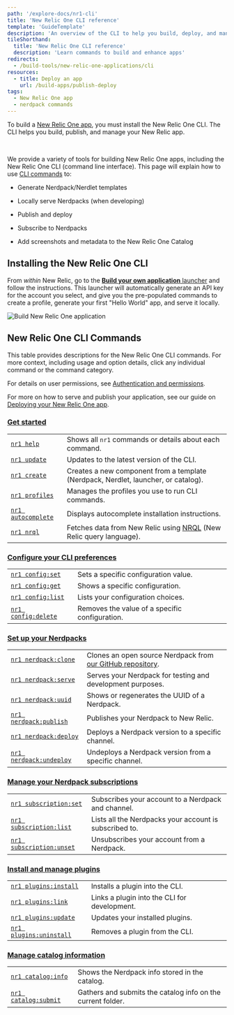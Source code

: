 ```yaml
---
path: '/explore-docs/nr1-cli'
title: 'New Relic One CLI reference'
template: 'GuideTemplate'
description: 'An overview of the CLI to help you build, deploy, and manage New Relic apps.'
tileShorthand:
  title: 'New Relic One CLI reference'
  description: 'Learn commands to build and enhance apps'
redirects:
  - /build-tools/new-relic-one-applications/cli
resources:
  - title: Deploy an app
    url: /build-apps/publish-deploy
tags:
  - New Relic One app
  - nerdpack commands
---
```


<Intro>

To build a [New Relic One app](/build-apps/build-hello-world-app), you must install the New Relic One CLI. The CLI helps you build, publish, and manage your New Relic app.

<br />

</Intro>

We provide a variety of tools for building New Relic One apps, including the New Relic One CLI (command line interface). This page will explain how to use [CLI commands](#new-relic-one-cli-commands) to:

- Generate Nerdpack/Nerdlet templates

- Locally serve Nerdpacks (when developing)

- Publish and deploy

- Subscribe to Nerdpacks

- Add screenshots and metadata to the New Relic One Catalog

## Installing the New Relic One CLI

From _within_ New Relic, go to the [**Build your own application** launcher](https://one.newrelic.com/launcher/developer-center.launcher) and follow the instructions. This launcher will automatically generate an API key for the account you select, and give you the pre-populated commands to create a profile, generate your first "Hello World" app, and serve it locally.

![Build New Relic One application](../../images/developercenter.png)

## New Relic One CLI Commands

This table provides descriptions for the New Relic One CLI commands. For more context, including usage and option details, click any individual command or the command category. 

For details on user permissions, see [Authentication and permissions](/build-apps/set-up-dev-env).

For more on how to serve and publish your application, see our guide on [Deploying your New Relic One app](/build-tools/new-relic-one-applications/publish-deploy).

### [Get started](/explore-docs/nr1-common)
|                                                                   |                                                                                                                                                                            |
|-------------------------------------------------------------------|----------------------------------------------------------------------------------------------------------------------------------------------------------------------------|
| [`nr1 help`](/explore-docs/nr1-common/#nr1-help)                 | Shows all `nr1` commands or details about each command.                                                                                                                    |
| [`nr1 update`](/explore-docs/nr1-common/#nr1-update)             | Updates to the latest version of the CLI.                                                                                                                                  |
| [`nr1 create`](/explore-docs/nr1-common/#nr1-create)             | Creates a new component from a template (Nerdpack, Nerdlet, launcher, or catalog).                                                                                    |
| [`nr1 profiles`](/explore-docs/nr1-common/#nr1-profiles)         | Manages the profiles you use to run CLI commands.                                                                                                                          |
| [`nr1 autocomplete`](/explore-docs/nr1-common/#nr1-autocomplete) | Displays autocomplete installation instructions.                                                                                                                           |    
| [`nr1 nrql`](/explore-docs/nr1-common/#nr1-nrql)                 | Fetches data from New Relic using [NRQL](https://newrelic.com/docs/query-data/nrql-new-relic-query-language/getting-started/introduction-nrql) (New Relic query language). |                                                                                                                                                                                                                                                                                                 |

### [Configure your CLI preferences](/explore-docs/nr1-config)
|                                                             |                                                         |
|-------------------------------------------------------------|---------------------------------------------------------|
| [`nr1 config:set`](/explore-docs/nr1-config/#nr1-configset) | Sets a specific configuration value.                    |
| [`nr1 config:get`](/explore-docs/nr1-config/#nr1-configget) | Shows a specific configuration.                         |   
| [`nr1 config:list`](/explore-docs/nr1-config/#nr1-configlist) | Lists your configuration choices.                     |
| [`nr1 config:delete`](/explore-docs/nr1-config/#nr1-configdelete) | Removes the value of a specific configuration.    |

### [Set up your Nerdpacks](/explore-docs/nr1-nerdpack)
|                                                                             |                                                                                                                 |
|-----------------------------------------------------------------------------|-----------------------------------------------------------------------------------------------------------------|
| [`nr1 nerdpack:clone`](/explore-docs/nr1-nerdpack/#nr1-nerdpackclone)       | Clones an open source Nerdpack from [our GitHub repository](https://opensource.newrelic.com/explore-projects).  |
| [`nr1 nerdpack:serve`](/explore-docs/nr1-nerdpack/#nr1-nerdpackserve)       | Serves your Nerdpack for testing and development purposes.                                                      |
| [`nr1 nerdpack:uuid`](/explore-docs/nr1-nerdpack/#nr1-nerdpackuuid)         | Shows or regenerates the UUID of a Nerdpack.                                                                    |
| [`nr1 nerdpack:publish`](/explore-docs/nr1-nerdpack/#nr1-nerdpackpublish)   | Publishes your Nerdpack to New Relic.                                                                           |
| [`nr1 nerdpack:deploy`](/explore-docs/nr1-nerdpack/#nr1-nerdpackdeploy)     | Deploys a Nerdpack version to a specific channel.                                                               |
| [`nr1 nerdpack:undeploy`](/explore-docs/nr1-nerdpack/#nr1-nerdpackundeploy) | Undeploys a Nerdpack version from a specific channel.                                                           |

### [Manage your Nerdpack subscriptions](/explore-docs/nr1-subscriptions)
|                                                                                    |                                                        |
|------------------------------------------------------------------------------------|--------------------------------------------------------|
| [`nr1 subscription:set`](/explore-docs/nr1-subscription/#nr1-subscriptionset)     | Subscribes your account to a Nerdpack and channel.     |
| [`nr1 subscription:list`](/explore-docs/nr1-subscription/#nr1-subscriptionlist)   | Lists all the Nerdpacks your account is subscribed to. |
| [`nr1 subscription:unset`](/explore-docs/nr1-subscription/#nr1-subscriptionunset) | Unsubscribes your account from a Nerdpack.             |

### [Install and manage plugins](/explore-docs/nr1-plugins)
|                                                                                |                                              |
|--------------------------------------------------------------------------------|----------------------------------------------|
| [`nr1 plugins:install`](/explore-docs/nr1-plugins/#nr1-pluginsinstall)         | Installs a plugin into the CLI.              |        
| [`nr1 plugins:link`](/explore-docs/nr1-plugins/#nr1-pluginslink)               | Links a plugin into the CLI for development. |
| [`nr1 plugins:update`](/explore-docs/nr1-plugins/#nr1-pluginsupdate)           | Updates your installed plugins.              |
| [`nr1 plugins:uninstall`](/explore-docs/nr1-plugins/#nr1-pluginsuninstall)     | Removes a plugin from the CLI.               |

### [Manage catalog information](/explore-docs/nr1-catalog)
|                                                                        |                                                             |
|------------------------------------------------------------------------|-------------------------------------------------------------|
| [`nr1 catalog:info`](/explore-docs/nr1-catalog/#nr1-cataloginfo)       | Shows the Nerdpack info stored in the catalog.              |
| [`nr1 catalog:submit`](/explore-docs/nr1-catalog/#nr1-catalogsubmit)   | Gathers and submits the catalog info on the current folder. |
